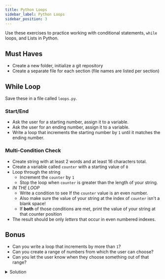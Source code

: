 ```yaml
---
title: Python Loops
sidebar_label: Python Loops
sidebar_position: 3
---
```


Use these exercises to practice working with conditional statements, `while` loops, and Lists in Python.

## Must Haves

- Create a new folder, initialize a git repository
- Create a separate file for each section (file names are listed per section)

## While Loop

Save these in a file called `loops.py`.

### Start/End

- Ask the user for a starting number, assign it to a variable.
- Ask the user for an ending number, assign it to a variable.
- Write a loop that increments the starting number by `1` until it matches the ending number.

### Multi-Condition Check

- Create string with at least 2 words and at least 16 characters total.
- Create a variable called `counter` with a starting value of `0`
- Loop through the string
  - Increment the `counter` by `1`
  - Stop the loop when `counter` is greater than the length of your string.
- _IN THE LOOP_
  - Write a condition to see If the `counter` value is an even number.
  - Also make sure the value of your string at the index of `counter` isn't a blank space!
  - If **both** of those conditions are met, print the value of your string at that counter position
- The result should be only _letters_ that occur in even numbered indexes.

## Bonus

- Can you write a loop that increments by more than `1`?
- Can you create a range of numbers from which the user can choose?
- Can you let the user know when they choose something out of that range?

<details>
<summary>Solution</summary>
```python
while count <= end:
    print(count)
    count += 5
```
</details>
